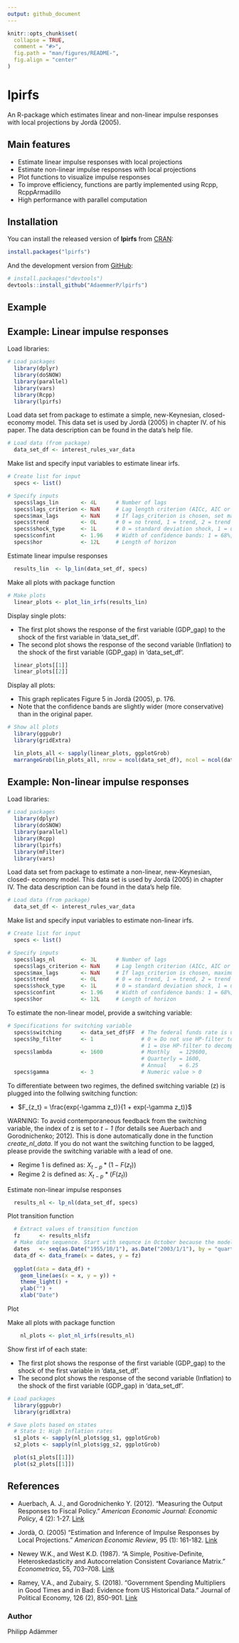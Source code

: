 ```yaml
---
output: github_document
---
```


<!-- README.md is generated from README.Rmd. Please edit that file -->


```r
knitr::opts_chunk$set(
  collapse = TRUE,
  comment = "#>",
  fig.path = "man/figures/README-",
  fig.align = "center"
)
```

# lpirfs
An R-package which estimates linear and non-linear impulse responses
with local projections by Jordà (2005).

## Main features

- Estimate linear impulse responses with local projections
- Estimate non-linear impulse responses with local projections
- Plot functions to visualize impulse responses
- To improve efficiency, functions are partly implemented using Rcpp, RcppArmadillo
- High performance with parallel computation

## Installation

You can install the released version of **lpirfs** from [CRAN](https://CRAN.R-project.org):

```r
install.packages("lpirfs")
```

And the development version from [GitHub](https://github.com/):

``` r
# install.packages("devtools")
devtools::install_github("AdaemmerP/lpirfs")
```
## Example

## Example: Linear impulse responses
Load libraries:
```r
# Load packages
  library(dplyr)
  library(doSNOW)
  library(parallel)
  library(vars)
  library(Rcpp)
  library(lpirfs)
```

Load data set from package to estimate a  simple, new-Keynesian, closed-
economy model. This data set is used by Jordà (2005) in chapter IV. of his paper.
The data description can be found in the data's help file. 
```r
# Load data (from package)
  data_set_df <- interest_rules_var_data
```

Make list and specify input variables to estimate linear irfs. 
```r
# Create list for input
  specs <- list()

# Specify inputs
  specs$lags_lin       <- 4L      # Number of lags
  specs$lags_criterion <- NaN     # Lag length criterion (AICc, AIC or BIC)
  specs$max_lags       <- NaN     # If lags_criterion is chosen, set maximum number of lags  
  specs$trend          <- 0L      # 0 = no trend, 1 = trend, 2 = trend and quadratic trend
  specs$shock_type     <- 1L      # 0 = standard deviation shock, 1 = unit shock
  specs$confint        <- 1.96    # Width of confidence bands: 1 = 68%, 1.67 = 90%, 1.96 = 95%
  specs$hor            <- 12L     # Length of horizon
```
Estimate linear impulse responses 
```r
  results_lin  <- lp_lin(data_set_df, specs)
```

Make all plots with package function
```r
# Make plots
  linear_plots <- plot_lin_irfs(results_lin)
```
Display single plots: 

- The first plot shows the response of the first variable (GDP_gap) to the shock of the first variable in 'data_set_df'. 
- The second plot shows the response of the second variable (Inflation) to the shock of the first variable (GDP_gap) in 'data_set_df'. 
```r
  linear_plots[[1]]
  linear_plots[[2]]
```

Display all plots:

- This graph replicates Figure 5 in Jordà (2005), p. 176. 
- Note that the confidence bands are slightly wider (more conservative) than in the original paper. 
```r
# Show all plots
  library(ggpubr)
  library(gridExtra)

  lin_plots_all <- sapply(linear_plots, ggplotGrob)
  marrangeGrob(lin_plots_all, nrow = ncol(data_set_df), ncol = ncol(data_set_df), top=NULL)
```

## Example: Non-linear impulse responses
Load libraries:
```r
# Load packages
  library(dplyr)
  library(doSNOW)
  library(parallel)
  library(Rcpp)
  library(lpirfs)
  library(mFilter)
  library(vars)
```

Load data set from package to estimate a non-linear, new-Keynesian, closed-
economy model. This data set is used by Jordà (2005) in chapter IV.
The data description can be found in the data's help file. 
```r
# Load data (from package)
  data_set_df <- interest_rules_var_data
```


Make list and specify input variables to estimate non-linear irfs. 
```r
# Create list for input
  specs <- list()

# Specify inputs
  specs$lags_nl        <- 3L      # Number of lags
  specs$lags_criterion <- NaN     # Lag length criterion (AICc, AIC or BIC)
  specs$max_lags       <- NaN     # If lags_criterion is chosen, maximum number of lags  
  specs$trend          <- 0L      # 0 = no trend, 1 = trend, 2 = trend and quadratic trend
  specs$shock_type     <- 1L      # 0 = standard deviation shock, 1 = unit shock
  specs$confint        <- 1.96    # Width of confidence bands: 1 = 68%, 1.67 = 90%, 1.96 = 95%
  specs$hor            <- 12L     # Length of horizon
```
To estimate the non-linear model, provide a switching variable:


```r
# Specifications for switching variable
  specs$switching      <- data_set_df$FF  # The federal funds rate is used here for the tranistion function
  specs$hp_filter      <- 1               # 0 = Do not use HP-filter to decompose switching-variable, 
                                          # 1 = Use HP-filter to decompose switching-variable
  specs$lambda         <- 1600            # Monthly   = 129600,
                                          # Quarterly = 1600,
                                          # Annual    = 6.25
  specs$gamma          <- 3               # Numeric value > 0
```

To differentiate between two regimes, the defined switching variable (z) is plugged into the follwing
switching function:

- $F_{z_t} = \frac{exp(-\gamma z_t)}{1 + exp(-\gamma z_t)}$


WARNING: To avoid contemporaneous feedback from the switching variable, the index of z is set to *t − 1* (for details see Auerbach and Gorodnichenko; 2012). This is done automatically done in the function *create_nl_data*. If you do not want the switching function to be lagged, please provide the switching variable with a lead of one.

- Regime 1 is defined as: $X_{t-p}*(1-F(z_t))$
- Regime 2 is defined as: $X_{t-p}*(F(z_t))$


Estimate non-linear impulse responses 
```r
  results_nl <- lp_nl(data_set_df, specs)
```

Plot transition function 
```r
  # Extract values of transition function
  fz      <- results_nl$fz
  # Make date sequence. Start with sequnce in October because the model is estimated with three lags
  dates   <- seq(as.Date("1955/10/1"), as.Date("2003/1/1"), by = "quarter")
  data_df <- data_frame(x = dates, y = fz)
  
  ggplot(data = data_df) +
    geom_line(aes(x = x, y = y)) +
    theme_light() +
    ylab("") +
    xlab("Date")
```

Plot 

Make all plots with package function
```r
    nl_plots <- plot_nl_irfs(results_nl)
```
Show first irf of each state: 

- The first plot shows the response of the first variable (GDP_gap) to the shock of the first variable in 'data_set_df'. 
- The second plot shows the response of the second variable (Inflation) to the shock of the first variable (GDP_gap) in 'data_set_df'. 
```r
# Load packages
  library(ggpubr)
  library(gridExtra)

# Save plots based on states
  # State 1: High Inflation rates
  s1_plots <- sapply(nl_plots$gg_s1, ggplotGrob)
  s2_plots <- sapply(nl_plots$gg_s2, ggplotGrob)

  plot(s1_plots[[1]])
  plot(s2_plots[[1]])
```

## References
* Auerbach, A. J., and Gorodnichenko Y. (2012). "Measuring the Output Responses to Fiscal Policy." *American Economic Journal: Economic Policy*, 4    (2):   1-27. [Link](https://www.aeaweb.org/articles?id=10.1257/pol.4.2.1)

* Jordà, O. (2005) "Estimation and Inference of Impulse Responses by Local Projections." *American Economic Review*, 95 (1): 161-182.
[Link](https://www.aeaweb.org/articles?id=10.1257/0002828053828518)

* Newey W.K., and West K.D. (1987). “A Simple, Positive-Definite, Heteroskedasticity and Autocorrelation Consistent Covariance Matrix.” *Econometrica*, 55, 703–708. [Link](https://www.jstor.org/stable/1913610?seq=1#page_scan_tab_contents)

* Ramey, V.A., and Zubairy, S. (2018). "Government Spending Multipliers in Good Times and in Bad: Evidence from US Historical Data." Journal of        Political Economy, 126 (2), 850-901. [Link](https://www.journals.uchicago.edu/doi/10.1086/696277)

### Author
Philipp Adämmer
